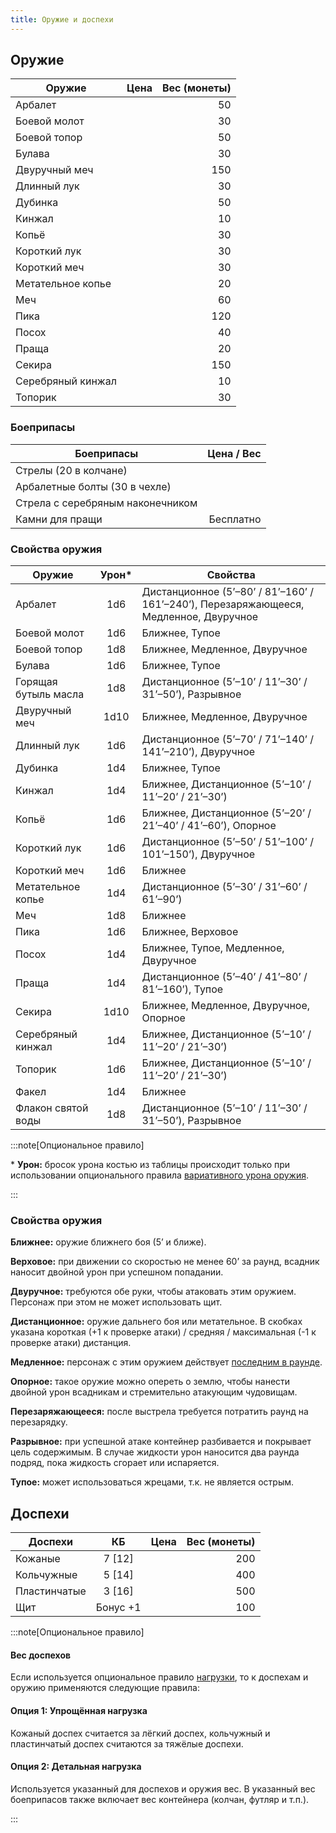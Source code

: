 ```yaml
---
title: Оружие и доспехи
---
```



## Оружие

| Оружие            |            Цена | Вес (монеты) |
| ----------------- | --------------: | -----------: |
| Арбалет           | <Coin v="30" /> |           50 |
| Боевой молот      |  <Coin v="5" /> |           30 |
| Боевой топор      |  <Coin v="7" /> |           50 |
| Булава            |  <Coin v="5" /> |           30 |
| Двуручный меч     | <Coin v="15" /> |          150 |
| Длинный лук       | <Coin v="40" /> |           30 |
| Дубинка           |  <Coin v="3" /> |           50 |
| Кинжал            |  <Coin v="3" /> |           10 |
| Копьё             |  <Coin v="4" /> |           30 |
| Короткий лук      | <Coin v="25" /> |           30 |
| Короткий меч      |  <Coin v="7" /> |           30 |
| Метательное копье |  <Coin v="1" /> |           20 |
| Меч               | <Coin v="10" /> |           60 |
| Пика              |  <Coin v="5" /> |          120 |
| Посох             |  <Coin v="2" /> |           40 |
| Праща             |  <Coin v="2" /> |           20 |
| Секира            |  <Coin v="7" /> |          150 |
| Серебряный кинжал | <Coin v="30" /> |           10 |
| Топорик           |  <Coin v="4" /> |           30 |

### Боеприпасы

| Боеприпасы                       |      Цена / Вес |
| -------------------------------- | --------------: |
| Стрелы (20 в колчане)            |  <Coin v="5" /> |
| Арбалетные болты (30 в чехле)    | <Coin v="10" /> |
| Стрела с серебряным наконечником |  <Coin v="5" /> |
| Камни для пращи                  |       Бесплатно |

### Свойства оружия

| Оружие               | Урон\* | Свойства                                                                              |
| -------------------- | :----: | ------------------------------------------------------------------------------------- |
| Арбалет              |  1d6   | Дистанционное (5’–80’ / 81’–160’ / 161’–240’), Перезаряжающееся, Медленное, Двуручное |
| Боевой молот         |  1d6   | Ближнее, Тупое                                                                        |
| Боевой топор         |  1d8   | Ближнее, Медленное, Двуручное                                                         |
| Булава               |  1d6   | Ближнее, Тупое                                                                        |
| Горящая бутыль масла |  1d8   | Дистанционное (5’–10’ / 11’–30’ / 31’–50’), Разрывное                                 |
| Двуручный меч        |  1d10  | Ближнее, Медленное, Двуручное                                                         |
| Длинный лук          |  1d6   | Дистанционное (5’–70’ / 71’–140’ / 141’–210’), Двуручное                              |
| Дубинка              |  1d4   | Ближнее, Тупое                                                                        |
| Кинжал               |  1d4   | Ближнее, Дистанционное (5’–10’ / 11’–20’ / 21’–30’)                                   |
| Копьё                |  1d6   | Ближнее, Дистанционное (5’–20’ / 21’–40’ / 41’–60’), Опорное                          |
| Короткий лук         |  1d6   | Дистанционное (5’–50’ / 51’–100’ / 101’–150’), Двуручное                              |
| Короткий меч         |  1d6   | Ближнее                                                                               |
| Метательное копье    |  1d4   | Дистанционное (5’–30’ / 31’–60’ / 61’–90’)                                            |
| Меч                  |  1d8   | Ближнее                                                                               |
| Пика                 |  1d6   | Ближнее, Верховое                                                                     |
| Посох                |  1d4   | Ближнее, Тупое, Медленное, Двуручное                                                  |
| Праща                |  1d4   | Дистанционное (5’–40’ / 41’–80’ / 81’–160’), Тупое                                    |
| Секира               |  1d10  | Ближнее, Медленное, Двуручное, Опорное                                                |
| Серебряный кинжал    |  1d4   | Ближнее, Дистанционное (5’–10’ / 11’–20’ / 21’–30’)                                   |
| Топорик              |  1d6   | Ближнее, Дистанционное (5’–10’ / 11’–20’ / 21’–30’)                                   |
| Факел                |  1d4   | Ближнее                                                                               |
| Флакон святой воды   |  1d8   | Дистанционное (5’–10’ / 11’–30’ / 31’–50’), Разрывное                                 |

:::note[Опциональное правило]

\* **Урон:** бросок урона костью из таблицы происходит только при использовании опционального правила [вариативного урона оружия](/adventures/encounters/combat#вариативный-урон-оружия).

:::

### Свойства оружия

**Ближнее:** оружие ближнего боя (5’ и ближе).

**Верховое:** при движении со скоростью не менее 60’ за раунд, всадник наносит двойной урон при успешном попадании.

**Двуручное:** требуются обе руки, чтобы атаковать этим оружием. Персонаж при этом не может использовать щит.

**Дистанционное:** оружие дальнего боя или метательное. В скобках указана короткая (+1 к проверке атаки) / средняя / максимальная (-1 к проверке атаки) дистанция.

**Медленное:** персонаж с этим оружием действует [последним в раунде](/adventures/encounters/combat#медленное-оружие).

**Опорное:** такое оружие можно опереть о землю, чтобы нанести двойной урон всадникам и стремительно атакующим чудовищам.

**Перезаряжающееся:** после выстрела требуется потратить раунд на перезарядку.

**Разрывное:** при успешной атаке контейнер разбивается и покрывает цель содержимым. В случае жидкости урон наносится два раунда подряд, пока жидкость сгорает или испаряется.

**Тупое:** может использоваться жрецами, т.к. не является острым.

## Доспехи

| Доспехи      |    КБ    |            Цена | Вес (монеты) |
| ------------ | :------: | --------------: | -----------: |
| Кожаные      |  7 [12]  | <Coin v="20" /> |          200 |
| Кольчужные   |  5 [14]  | <Coin v="40" /> |          400 |
| Пластинчатые |  3 [16]  | <Coin v="60" /> |          500 |
| Щит          | Бонус +1 | <Coin v="10" /> |          100 |

:::note[Опциональное правило]

#### Вес доспехов

Если используется опциональное правило [нагрузки](/adventures/adventuring/time-weight-and-movement#нагрузка), то к доспехам и оружию применяются следующие правила:

#### Опция 1: Упрощённая нагрузка

Кожаный доспех считается за лёгкий доспех, кольчужный и пластинчатый доспех считаются за тяжёлые доспехи.

#### Опция 2: Детальная нагрузка

Используется указанный для доспехов и оружия вес. В указанный вес боеприпасов также включает вес контейнера (колчан, футляр и т.п.).

:::
